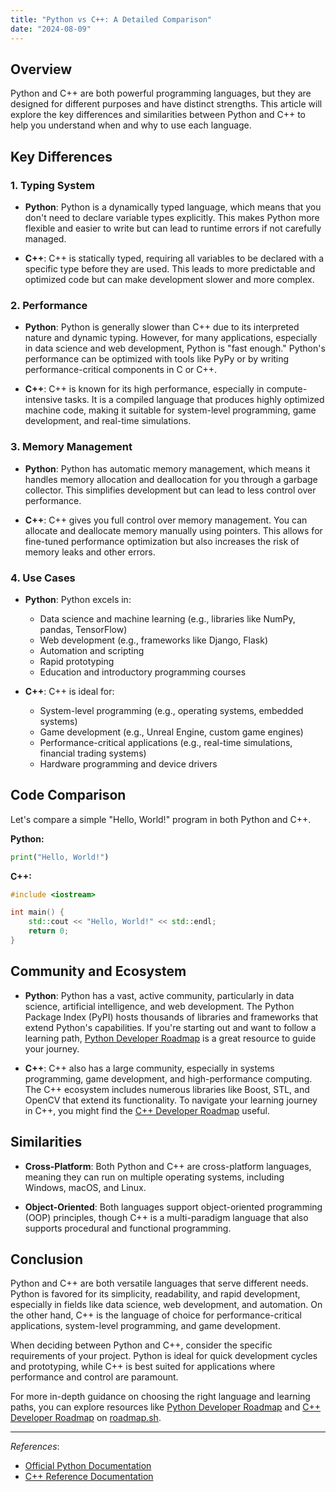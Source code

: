 ```yaml
---
title: "Python vs C++: A Detailed Comparison"
date: "2024-08-09"
---
```


## Overview

Python and C++ are both powerful programming languages, but they are designed for different purposes and have distinct strengths. This article will explore the key differences and similarities between Python and C++ to help you understand when and why to use each language.

## Key Differences

### 1. **Typing System**

- **Python**: Python is a dynamically typed language, which means that you don't need to declare variable types explicitly. This makes Python more flexible and easier to write but can lead to runtime errors if not carefully managed.

- **C++**: C++ is statically typed, requiring all variables to be declared with a specific type before they are used. This leads to more predictable and optimized code but can make development slower and more complex.

### 2. **Performance**

- **Python**: Python is generally slower than C++ due to its interpreted nature and dynamic typing. However, for many applications, especially in data science and web development, Python is "fast enough." Python's performance can be optimized with tools like PyPy or by writing performance-critical components in C or C++.

- **C++**: C++ is known for its high performance, especially in compute-intensive tasks. It is a compiled language that produces highly optimized machine code, making it suitable for system-level programming, game development, and real-time simulations.

### 3. **Memory Management**

- **Python**: Python has automatic memory management, which means it handles memory allocation and deallocation for you through a garbage collector. This simplifies development but can lead to less control over performance.

- **C++**: C++ gives you full control over memory management. You can allocate and deallocate memory manually using pointers. This allows for fine-tuned performance optimization but also increases the risk of memory leaks and other errors.

### 4. **Use Cases**

- **Python**: Python excels in:
  - Data science and machine learning (e.g., libraries like NumPy, pandas, TensorFlow)
  - Web development (e.g., frameworks like Django, Flask)
  - Automation and scripting
  - Rapid prototyping
  - Education and introductory programming courses

- **C++**: C++ is ideal for:
  - System-level programming (e.g., operating systems, embedded systems)
  - Game development (e.g., Unreal Engine, custom game engines)
  - Performance-critical applications (e.g., real-time simulations, financial trading systems)
  - Hardware programming and device drivers

## Code Comparison

Let's compare a simple "Hello, World!" program in both Python and C++.

**Python:**

```python
print("Hello, World!")
```

**C++:**

```cpp
#include <iostream>

int main() {
    std::cout << "Hello, World!" << std::endl;
    return 0;
}
```

## Community and Ecosystem

- **Python**: Python has a vast, active community, particularly in data science, artificial intelligence, and web development. The Python Package Index (PyPI) hosts thousands of libraries and frameworks that extend Python's capabilities. If you're starting out and want to follow a learning path, [Python Developer Roadmap](https://roadmap.sh/python) is a great resource to guide your journey.

- **C++**: C++ also has a large community, especially in systems programming, game development, and high-performance computing. The C++ ecosystem includes numerous libraries like Boost, STL, and OpenCV that extend its functionality. To navigate your learning journey in C++, you might find the [C++ Developer Roadmap](https://roadmap.sh/cpp) useful.

## Similarities

- **Cross-Platform**: Both Python and C++ are cross-platform languages, meaning they can run on multiple operating systems, including Windows, macOS, and Linux.

- **Object-Oriented**: Both languages support object-oriented programming (OOP) principles, though C++ is a multi-paradigm language that also supports procedural and functional programming.

## Conclusion

Python and C++ are both versatile languages that serve different needs. Python is favored for its simplicity, readability, and rapid development, especially in fields like data science, web development, and automation. On the other hand, C++ is the language of choice for performance-critical applications, system-level programming, and game development.

When deciding between Python and C++, consider the specific requirements of your project. Python is ideal for quick development cycles and prototyping, while C++ is best suited for applications where performance and control are paramount.

For more in-depth guidance on choosing the right language and learning paths, you can explore resources like [Python Developer Roadmap](https://roadmap.sh/python) and [C++ Developer Roadmap](https://roadmap.sh/cpp) on [roadmap.sh](https://roadmap.sh).

---

*References*:
- [Official Python Documentation](https://docs.python.org/3/)
- [C++ Reference Documentation](https://en.cppreference.com/)